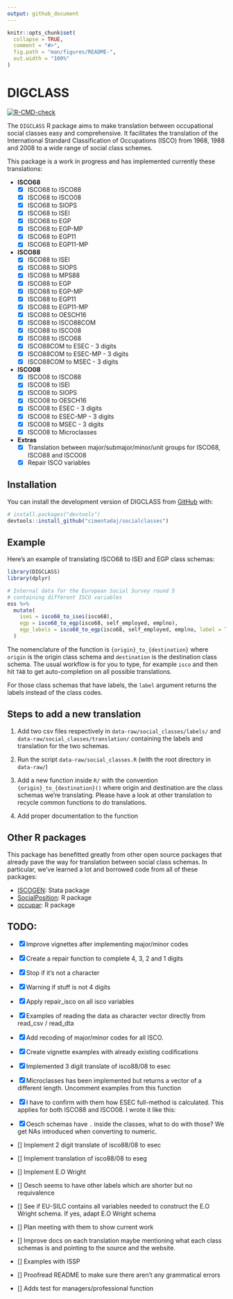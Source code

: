 ```yaml
---
output: github_document
---
```


<!-- README.md is generated from README.Rmd. Please edit that file -->

```r
knitr::opts_chunk$set(
  collapse = TRUE,
  comment = "#>",
  fig.path = "man/figures/README-",
  out.width = "100%"
)
```


# DIGCLASS

<!-- badges: start -->
[![R-CMD-check](https://github.com/cimentadaj/socialclasses/actions/workflows/R-CMD-check.yaml/badge.svg)](https://github.com/cimentadaj/socialclasses/actions/workflows/R-CMD-check.yaml)
<!-- badges: end -->

The `DIGCLASS` R package aims to make translation between occupational social classes easy and comprehensive. It facilitates the translation of the International Standard Classification of Occupations (ISCO) from 1968, 1988 and 2008 to a wide range of social class schemes.

This package is a work in progress and has implemented currently these translations:

* **ISCO68**
  - [X] ISCO68 to ISCO88
  - [X] ISCO68 to ISCO08
  - [X] ISCO68 to SIOPS
  - [X] ISCO68 to ISEI
  - [X] ISCO68 to EGP
  - [X] ISCO68 to EGP-MP
  - [X] ISCO68 to EGP11
  - [X] ISCO68 to EGP11-MP

* **ISCO88**
  - [X] ISCO88 to ISEI
  - [X] ISCO88 to SIOPS
  - [X] ISCO88 to MPS88
  - [X] ISCO88 to EGP
  - [X] ISCO88 to EGP-MP
  - [X] ISCO88 to EGP11
  - [X] ISCO88 to EGP11-MP
  - [X] ISCO88 to OESCH16
  - [X] ISCO88 to ISCO88COM
  - [X] ISCO88 to ISCO08
  - [X] ISCO88 to ISCO68
  - [X] ISCO88COM to ESEC - 3 digits
  - [X] ISCO88COM to ESEC-MP - 3 digits
  - [X] ISCO88COM to MSEC - 3 digits

* **ISCO08**
  - [X] ISCO08 to ISCO88
  - [X] ISCO08 to ISEI
  - [X] ISCO08 to SIOPS
  - [X] ISCO08 to OESCH16
  - [X] ISCO08 to ESEC - 3 digits
  - [X] ISCO08 to ESEC-MP - 3 digits
  - [X] ISCO08 to MSEC - 3 digits
  - [X] ISCO08 to Microclasses

* **Extras**
  - [X] Translation between major/submajor/minor/unit groups for ISCO68, ISCO88 and ISCO08
  - [X] Repair ISCO variables

## Installation

You can install the development version of DIGCLASS from [GitHub](https://github.com/) with:

``` r
# install.packages("devtools")
devtools::install_github("cimentadaj/socialclasses")
```

## Example

Here's an example of translating ISCO68 to ISEI and EGP class schemas:

```r
library(DIGCLASS)
library(dplyr)

# Internal data for the European Social Survey round 5
# containing different ISCO variables
ess %>%
  mutate(
    isei = isco68_to_isei(isco68),
    egp = isco68_to_egp(isco68, self_employed, emplno),
    egp_labels = isco68_to_egp(isco68, self_employed, emplno, label = TRUE)
  )
```

The nomenclature of the function is `{origin}_to_{destination}` where `origin` is the origin class schema and `destination` is the destination class schema. The usual workflow is for you to type, for example `isco` and then hit `TAB` to get auto-completion on all possible translations.

For those class schemas that have labels, the `label` argument returns the labels instead of the class codes.

## Steps to add a new translation

1. Add two csv files respectively in `data-raw/social_classes/labels/` and `data-raw/social_classes/translation/` containing the labels and translation for the two schemas.

2. Run the script `data-raw/social_classes.R` (with the root directory in `data-raw/`)

3. Add a new function inside `R/` with the convention `{origin}_to_{destination}()` where origin and destination are the class schemas we're translating. Please have a look at other translation to recycle common functions to do translations.

4. Add proper documentation to the function


## Other R packages

This package has benefitted greatly from other open source packages that already pave the way for translation between social class schemas. In particular, we've learned a lot and borrowed code from all of these packages:

- [ISCOGEN](https://github.com/benjann/iscogen): Stata package
- [SocialPosition](https://cran.r-project.org/web/packages/SocialPosition/index.html): R package
- [occupar](https://github.com/DiogoFerrari/occupar/): R package

## TODO:

- [X] Improve vignettes after implementing major/minor codes
- [X] Create a repair function to complete 4, 3, 2 and 1 digits
- [X] Stop if it's not a character
- [X] Warning if stuff is not 4 digits
- [X] Apply repair_isco on all isco variables
- [X] Examples of reading the data as character vector directly from read_csv / read_dta
- [X] Add recoding of major/minor codes for all ISCO.
- [X] Create vignette examples with already existing codifications
- [X] Implemented 3 digit translate of isco88/08 to esec
- [X] Microclasses has been implemented but returns a vector of a different length. Uncomment examples from this function
- [X] I have to confirm with them how ESEC full-method is calculated. This applies for both ISCO88 and ISCO08. I wrote it like this:
- [X] Oesch schemas have `.` inside the classes, what to do with those? We get NAs introduced when converting to numeric.

- [] Implement 2 digit translate of isco88/08 to esec
- [] Implement translation of isco88/08 to eseg
- [] Implement E.O Wright
- [] Oesch seems to have other labels which are shorter but no requivalence
- [] See if EU-SILC contains all variables needed to construct the E.O Wright schema. If yes, adapt E.O Wright schema
- [] Plan meeting with them to show current work
- [] Improve docs on each translation maybe mentioning what each  class schemas is and pointing to the source and the website.
- [] Examples with ISSP
- [] Proofread README to make sure there aren't any grammatical errors
- [] Adds test for managers/professional function
